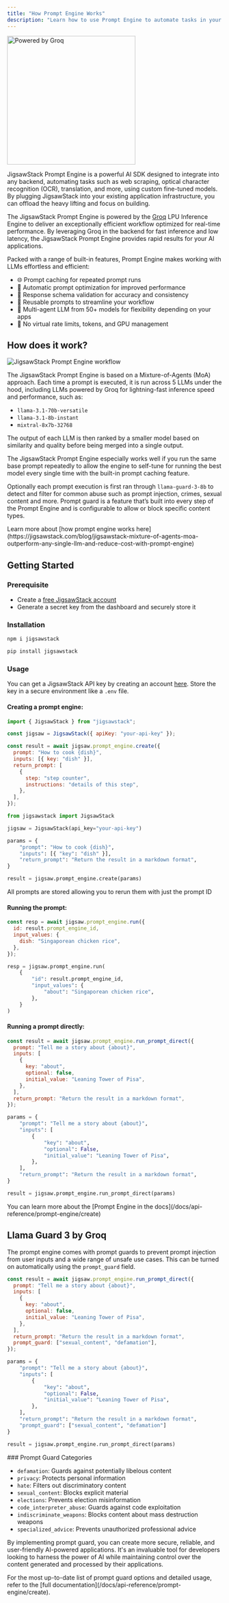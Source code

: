 ```yaml
---
title: "How Prompt Engine Works"
description: "Learn how to use Prompt Engine to automate tasks in your application."
---
```


<img
  className="mx-auto"
  src="/images/powered_groq.png"
  alt="Powered by Groq"
  height="300"
  width="300"
/>

JigsawStack Prompt Engine is a powerful AI SDK designed to integrate into any backend, automating tasks such as web scraping, optical character recognition (OCR), translation, and more, using custom fine-tuned models. By plugging JigsawStack into your existing application infrastructure, you can offload the heavy lifting and focus on building.

The JigsawStack Prompt Engine is powered by the [Groq](https://groq.com/) LPU Inference Engine to deliver an exceptionally efficient workflow optimized for real-time performance. By leveraging Groq in the backend for fast inference and low latency, the JigsawStack Prompt Engine provides rapid results for your AI applications.

Packed with a range of built-in features, Prompt Engine makes working with LLMs effortless and efficient:

- 🌐 Prompt caching for repeated prompt runs
- 💬 Automatic prompt optimization for improved performance
- 📄 Response schema validation for accuracy and consistency
- 🔁 Reusable prompts to streamline your workflow
- 🧠 Multi-agent LLM from 50+ models for flexibility depending on your apps
- 🚫 No virtual rate limits, tokens, and GPU management

## How does it work?

<img
  className="block"
  src="https://res.cloudinary.com/dev-ninja/image/upload/v1725312772/run_prompt_ik1g6e.png"
  alt="JigsawStack Prompt Engine workflow"
/>

The JigsawStack Prompt Engine is based on a Mixture-of-Agents (MoA) approach. Each time a prompt is executed, it is run across 5 LLMs under the hood, including LLMs powered by Groq for lightning-fast inference speed and performance, such as:

- `llama-3.1-70b-versatile`
- `llama-3.1-8b-instant`
- `mixtral-8x7b-32768`

The output of each LLM is then ranked by a smaller model based on similarity and quality before being merged into a single output.

The JigsawStack Prompt Engine especially works well if you run the same base prompt repeatedly to allow the engine to self-tune for running the best model every single time with the built-in prompt caching feature.

Optionally each prompt execution is first ran through `llama-guard-3-8b` to detect and filter for common abuse such as prompt injection, crimes, sexual content and more. Prompt guard is a feature that’s built into every step of the Prompt Engine and is configurable to allow or block specific content types.

<Info>
  Learn more about [how prompt engine works
  here](https://jigsawstack.com/blog/jigsawstack-mixture-of-agents-moa-outperform-any-single-llm-and-reduce-cost-with-prompt-engine)
</Info>

## Getting Started

### Prerequisite

- Create a [free JigsawStack account](https://jigsawstack.com/auth)
- Generate a secret key from the dashboard and securely store it

### Installation

<CodeGroup>

```bash JavaScript
npm i jigsawstack
```

```bash Python
pip install jigsawstack
```

</CodeGroup>

### Usage

You can get a JigsawStack API key by creating an account [here](https://jigsawstack.com/auth). Store the key in a secure environment like a `.env` file.

#### Creating a prompt engine:

<CodeGroup>

```javascript JavaScript
import { JigsawStack } from "jigsawstack";

const jigsaw = JigsawStack({ apiKey: "your-api-key" });

const result = await jigsaw.prompt_engine.create({
  prompt: "How to cook {dish}",
  inputs: [{ key: "dish" }],
  return_prompt: [
    {
      step: "step counter",
      instructions: "details of this step",
    },
  ],
});
```

```python Python
from jigsawstack import JigsawStack

jigsaw = JigsawStack(api_key="your-api-key")

params = {
    "prompt": "How to cook {dish}",
    "inputs": [{ "key": "dish" }],
    "return_prompt": "Return the result in a markdown format",
}

result = jigsaw.prompt_engine.create(params)
```

</CodeGroup>

<Note>
  All prompts are stored allowing you to rerun them with just the prompt ID
</Note>

#### Running the prompt:

<CodeGroup>

```javascript JavaScript
const resp = await jigsaw.prompt_engine.run({
  id: result.prompt_engine_id,
  input_values: {
    dish: "Singaporean chicken rice",
  },
});
```

```python Python
resp = jigsaw.prompt_engine.run(
    {
        "id": result.prompt_engine_id,
        "input_values": {
            "about": "Singaporean chicken rice",
        },
    }
)
```

</CodeGroup>

#### Running a prompt directly:

<CodeGroup>

```javascript JavaScript
const result = await jigsaw.prompt_engine.run_prompt_direct({
  prompt: "Tell me a story about {about}",
  inputs: [
    {
      key: "about",
      optional: false,
      initial_value: "Leaning Tower of Pisa",
    },
  ],
  return_prompt: "Return the result in a markdown format",
});
```

```python Python
params = {
    "prompt": "Tell me a story about {about}",
    "inputs": [
        {
            "key": "about",
            "optional": False,
            "initial_value": "Leaning Tower of Pisa",
        },
    ],
    "return_prompt": "Return the result in a markdown format",
}

result = jigsaw.prompt_engine.run_prompt_direct(params)
```

</CodeGroup>

<Info>
  You can learn more about the [Prompt Engine in the
  docs](/docs/api-reference/prompt-engine/create)
</Info>

## Llama Guard 3 by Groq

The prompt engine comes with prompt guards to prevent prompt injection from user inputs and a wide range of unsafe use cases. This can be turned on automatically using the `prompt_guard` field.

<CodeGroup>

```javascript JavaScript
const result = await jigsaw.prompt_engine.run_prompt_direct({
  prompt: "Tell me a story about {about}",
  inputs: [
    {
      key: "about",
      optional: false,
      initial_value: "Leaning Tower of Pisa",
    },
  ],
  return_prompt: "Return the result in a markdown format",
  prompt_guard: ["sexual_content", "defamation"],
});
```

```python Python
params = {
    "prompt": "Tell me a story about {about}",
    "inputs": [
        {
            "key": "about",
            "optional": False,
            "initial_value": "Leaning Tower of Pisa",
        },
    ],
    "return_prompt": "Return the result in a markdown format",
    "prompt_guard": ["sexual_content", "defamation"]
}

result = jigsaw.prompt_engine.run_prompt_direct(params)
```

</CodeGroup>
### Prompt Guard Categories

- `defamation`: Guards against potentially libelous content
- `privacy`: Protects personal information
- `hate`: Filters out discriminatory content
- `sexual_content`: Blocks explicit material
- `elections`: Prevents election misinformation
- `code_interpreter_abuse`: Guards against code exploitation
- `indiscriminate_weapons`: Blocks content about mass destruction weapons
- `specialized_advice`: Prevents unauthorized professional advice

By implementing prompt guard, you can create more secure, reliable, and user-friendly AI-powered applications. It's an invaluable tool for developers looking to harness the power of AI while maintaining control over the content generated and processed by their applications.

<Info>
  For the most up-to-date list of prompt guard options and detailed usage, refer
  to the [full documentation](/docs/api-reference/prompt-engine/create).
</Info>
